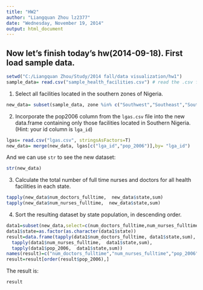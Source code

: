 ```yaml
---
title: "HW2"
author: "Liangquan Zhou lz2377"
date: "Wednesday, November 19, 2014"
output: html_document
---
```



## Now let's finish today's hw(2014-09-18). First load sample data.

```r
setwd("C:/Liangquan Zhou/Study/2014 fall/data visualization/hw1")
sample_data= read.csv("sample_health_facilities.csv") # read the .csv file
```

1. Select all facilities located in the southern zones of Nigeria.

```r
new_data= subset(sample_data, zone %in% c("Southwest","Southeast","South-South"))
```

2. Incorporate the pop2006 column from the `lgas.csv` file into the new data.frame containing only those facilities located in Southern Nigeria. (Hint: your id column is `lga_id`)

```r
lgas= read.csv("lgas.csv", stringsAsFactors=T)
new_data= merge(new_data, lgas[c("lga_id","pop_2006")],by= "lga_id")
```

And we can use `str` to see the new dataset:
```r
str(new_data)
```

3. Calculate the total number of full time nurses and doctors for all health facilities in each state.
```r
tapply(new_data$num_doctors_fulltime,  new_data$state,sum)
tapply(new_data$num_nurses_fulltime,  new_data$state,sum)
```

4. Sort the resulting dataset by state population, in descending order.
```r
data1=subset(new_data,select=c(num_doctors_fulltime,num_nurses_fulltime,pop_2006,state))
data1$state=as.factor(as.character(data1$state))
result=data.frame(tapply(data1$num_doctors_fulltime, data1$state,sum),
  tapply(data1$num_nurses_fulltime,  data1$state,sum),
  tapply(data1$pop_2006,  data1$state,sum))
names(result)=c("num_doctors_fulltime","num_nurses_fulltime","pop_2006")
result=result[order(result$pop_2006),]
```

The result is:
```r
result
```